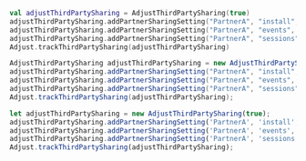<Tabs>
<Tab title="Kotlin" sync="kotlin">

```kotlin
val adjustThirdPartySharing = AdjustThirdPartySharing(true)
adjustThirdPartySharing.addPartnerSharingSetting("PartnerA", "install", true)
adjustThirdPartySharing.addPartnerSharingSetting("PartnerA", "events", true)
adjustThirdPartySharing.addPartnerSharingSetting("PartnerA", "sessions", true)
Adjust.trackThirdPartySharing(adjustThirdPartySharing)
```

</Tab>

<Tab title="Java" sync="java" >

```java
AdjustThirdPartySharing adjustThirdPartySharing = new AdjustThirdPartySharing(true);
adjustThirdPartySharing.addPartnerSharingSetting("PartnerA", "install", true);
adjustThirdPartySharing.addPartnerSharingSetting("PartnerA", "events", true);
adjustThirdPartySharing.addPartnerSharingSetting("PartnerA", "sessions", true);
Adjust.trackThirdPartySharing(adjustThirdPartySharing);
```

</Tab>

<Tab title="Javascript" sync="js" >

```js
let adjustThirdPartySharing = new AdjustThirdPartySharing(true);
adjustThirdPartySharing.addPartnerSharingSetting('PartnerA', 'install', true);
adjustThirdPartySharing.addPartnerSharingSetting('PartnerA', 'events', true);
adjustThirdPartySharing.addPartnerSharingSetting('PartnerA', 'sessions', true);
Adjust.trackThirdPartySharing(adjustThirdPartySharing);
```

</Tab>
</Tabs>
